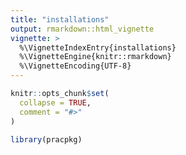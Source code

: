 ```yaml
---
title: "installations"
output: rmarkdown::html_vignette
vignette: >
  %\VignetteIndexEntry{installations}
  %\VignetteEngine{knitr::rmarkdown}
  %\VignetteEncoding{UTF-8}
---
```


```r
knitr::opts_chunk$set(
  collapse = TRUE,
  comment = "#>"
)
```

```r
library(pracpkg)
```
